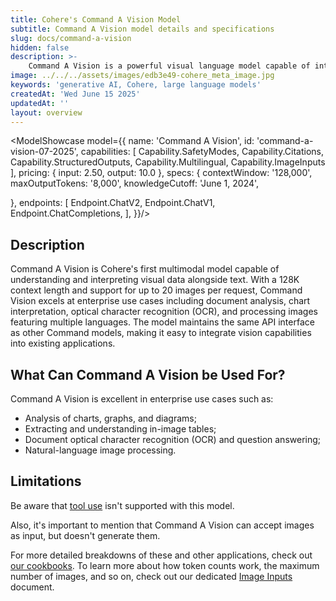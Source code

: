 ```yaml
---
title: Cohere's Command A Vision Model
subtitle: Command A Vision model details and specifications
slug: docs/command-a-vision
hidden: false
description: >-
    Command A Vision is a powerful visual language model capable of interacting with image inputs. This document contains information about its capabilities.
image: ../../../assets/images/edb3e49-cohere_meta_image.jpg
keywords: 'generative AI, Cohere, large language models'
createdAt: 'Wed June 15 2025'
updatedAt: ''
layout: overview
---
```


<ModelShowcase model={{
  name: 'Command A Vision',
  id: 'command-a-vision-07-2025',
  capabilities: [
    Capability.SafetyModes,
    Capability.Citations,
    Capability.StructuredOutputs,
    Capability.Multilingual,
    Capability.ImageInputs
  ],
  pricing: { input: 2.50, output: 10.0 },
  specs: {
    contextWindow: '128,000',
    maxOutputTokens: '8,000',
    knowledgeCutoff: 'June 1, 2024',
    
  },
  endpoints: [
    Endpoint.ChatV2,
    Endpoint.ChatV1,
    Endpoint.ChatCompletions,
  ],
}}/>

## Description

Command A Vision is Cohere's first multimodal model capable of understanding and interpreting visual data alongside text. With a 128K context length and support for up to 20 images per request, Command Vision excels at enterprise use cases including document analysis, chart interpretation, optical character recognition (OCR), and processing images featuring multiple languages. The model maintains the same API interface as other Command models, making it easy to integrate vision capabilities into existing applications.

## What Can Command A Vision be Used For?
Command A Vision is excellent in enterprise use cases such as:

- Analysis of charts, graphs, and diagrams;
- Extracting and understanding in-image tables;
- Document optical character recognition (OCR) and question answering;
- Natural-language image processing.

## Limitations
Be aware that [tool use](https://docs.cohere.com/docs/tools) isn't supported with this model.

Also, it's important to mention that Command A Vision can accept images as input, but doesn't generate them.

For more detailed breakdowns of these and other applications, check out [our cookbooks](https://github.com/cohere-ai/cohere-developer-experience/tree/main/notebooks/guides/vision). To learn more about how token counts work, the maximum number of images, and so on, check out our dedicated [Image Inputs](https://docs.cohere.com/docs/image-inputs) document.